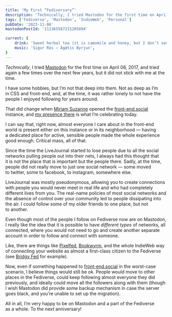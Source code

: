 ```yaml
---
title: 'My First “Fediversary”'
description: 'Technically, I tried Mastodon for the first time on April 06, 2017, and tried again a few times over the next few years, but it did not stick with me at the time. I have some hobbies, but I’m not that deep into them. Not as deep as I’m in CSS and front-end, and, at the time, it was rather lonely to not have the people I enjoyed following for years around. That did change when Miriam Suzanne opened the front-end.social instance, and my presence there is what I’m celebrating today.'
tags: ['Fediverse', 'Mastodon', 'IndieWeb', 'Personal']
pubDate: '2023-11-06'
mastodonPostId: '111365587215205894'

current: {
	drink: 'Sweet herbal tea (it is camomile and honey, but I don’t sense it)',
	music: 'Sigur Rós — Ágætis Byrjun',
}
---
```


_Technically_, I tried [Mastodon](https://joinmastodon.org/) for the first time on April 06, 2017, and tried again a few times over the next few years, but it did not stick with me at the time.

I have some hobbies, but I’m not that deep into them. Not as deep as I’m in CSS and front-end, and, at the time, it was rather lonely to not have the people I enjoyed following for years around.

That did change when [Miriam Suzanne](https://www.miriamsuzanne.com/) opened the [front-end.social](https://front-end.social/about) instance, and [my presence there](https://front-end.social/@kizu) is what I’m celebrating today.

I can say that, right now, almost everyone I care about in the front-end world is present either on this instance or in its neighborhood — having a dedicated place for active, sensible people made the whole experience good enough. Critical mass, all of that.

Since the time the LiveJournal started to lose people due to all the social networks pulling people out into their nets, I always had this thought that it is not the place that is important but the people there. Sadly, at the time, people did not really move to just one social network — some moved to twitter, some to facebook, to instagram, somewhere else.

LiveJournal was mostly pseudonymous, allowing you to create connections with people you would never meet in real life and who had completely different lives from you. The real-name policies of most social networks and the absence of control over your community led to people dissipating into the air. I could follow some of my older friends to one place, but not to another.

Even though most of the people I follow on Fediverse now are on Mastodon, I really like the idea that it is possible to have _different types_ of networks, all connected, where you would not need to go and create another separate account in order to follow and connect with someone.

Like, there are things like [Pixelfed](https://pixelfed.org/), [Bookwyrm](https://joinbookwyrm.com/), and the whole IndieWeb way of connecting your website as almost a first-class citizen to the Fediverse (see [Bridgy Fed](https://fed.brid.gy/) for example).

Now, even if something happened to [front-end.social](https://front-end.social/about) in the worst-case scenario, I believe things would still be ok. People would move to other places in the Fediverse, could keep following almost everyone they did previously, and ideally could move all the followers along with them (though I wish Mastodon did provide some backup mechanism in case the server goes black, and you’re unable to set up the migration).

All in all, I’m very happy to be on Mastodon and a part of the Fediverse as a whole. To the next anniversary!
